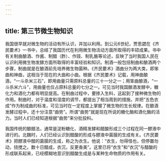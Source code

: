 ```yaml
---
---
---
```

title: 第三节微生物知识
---



我国很早就对微生物的活动有所认识，并加以利用。到公元6世纪，贾思勰在《齐民要术》一书中，总结了我国历代在利用微生物活动方面所取得的丰硕成果。书中有关制曲酿酒、作酱、制醋（酢）、作豉、制乳酪等论述，反映了当时我国人民在认识利用微生物发酵方面所取得的丰富经验和知识。制酒一般包括制曲和酿酒两个步骤，制曲就是在酿酒前先培养微生物菌种。《齐民要术》酒曲分为两大类，即笨曲和神曲，这相当于现在的大曲和小曲。根据《齐民要术》记载，用神曲酿酒，“一斗杀米三石”，即用曲量只需原料总量的三十一分之一；用笨曲酿酒，“一斗杀米六斗”，用曲量也仅占原料总量的七分之一。可见当时我国酿酒发酵中，糖化力和酒化力都有明显提高。在制曲过程中，要掺入生料，这起到了接种微生物的作用。制曲时，对于温度和湿度的调节，都提出了相当周到的措施，并把“五色衣成”作为制成曲的标准，可见当时在一定程度上掌握了微生物的生长规律。在酿酒发酵过程中，还十分注意“曲势”。所谓“曲势”就是现在所说的糖化酶和酒化酶的活力。当时人们已经知道根据“曲势”来分批投料。

我国传统的酿醋法，通常是淀粉糖化、酒精发酵和醋酸形成三个过程在同一醪液中进行的。北魏时，人们已经认识到醋酸的形成与醪液中菌膜的生成有关。《齐民要术》把醪液中醋的菌膜的生成，称之为衣生。他说：“衣生，勿得怪也，但停置勿动，挠搅之。数十日醋成，衣沉，反更香美”。这里已将“衣生”和“衣沉”与醋酸的形成联系起来，已经模糊地意识到醋酸生成是与某种生命物质的作用有关。